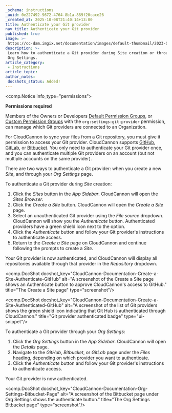 ```yaml
---
_schema: instructions
_uuid: 0e227492-9672-4764-8b1a-889f20cace26
_created_at: 2025-10-08T21:40:14+13:00
title: Authenticate your Git provider
nav_title: Authenticate your Git provider
published: true
image: >-
 https://cc-dam.imgix.net/documentation/images/default-thumbnail/2023-Q4/CloudCannon-Documentation-Thumbnail.png
description: >-
 Learn how to authenticate a Git provider during Site creation or through your
 Org Settings.
article_category:
 - Instructions
article_topic:
author_notes:
 docshots_status: Added!
---
```

<comp.Notice info_type="permissions">
  <p><strong>Permissions required</strong></p><p>Members of the Owners or Developers <a href="/documentation/articles/what-are-default-permission-groups/">Default Permission Groups</a>, or <a href="/documentation/articles/what-are-custom-permission-groups/">Custom Permission Groups</a> with the <code>org:settings:git:provider</code> permission, can manage which Git providers are connected to an Organization.</p>
</comp.Notice>

For CloudCannon to sync your files from a Git repository, you must give it permission to access your Git provider. CloudCannon supports <a href="/documentation/articles/connecting-a-github-repository-as-your-source/?__hstc=242898397.6032b94e38c1ac0306d0387267014e86.1758859406215.1759875180243.1759911875948.6&amp;__hssc=242898397.8.1759911875948&amp;__hsfp=488715181" rel="noopener" target="_blank">GitHub</a>, <a href="/documentation/articles/connecting-a-gitlab-respository-as-your-source/?__hstc=242898397.6032b94e38c1ac0306d0387267014e86.1758859406215.1759875180243.1759911875948.6&amp;__hssc=242898397.8.1759911875948&amp;__hsfp=488715181" rel="noopener" target="_blank">GitLab</a>, or <a href="/documentation/articles/connecting-a-bitbucket-respository-as-your-source/?__hstc=242898397.6032b94e38c1ac0306d0387267014e86.1758859406215.1759875180243.1759911875948.6&amp;__hssc=242898397.8.1759911875948&amp;__hsfp=488715181" rel="noopener" target="_blank">Bitbucket</a>. You only need to authenticate your Git provider once, and you can authenticate multiple Git providers on an account (but not multiple accounts on the same provider).

There are two ways to authenticate a Git provider: when you create a new *Site*, and through your *Org Settings* page.

To authenticate a Git provider during *Site* creation:

1. Click the *Sites* button in the *App Sidebar*. CloudCannon will open the *Sites Browser*.
2. Click the *Create a Site* button. CloudCannon will open the *Create a Site* page.
3. Select an unauthenticated Git provider using the *File source* dropdown. CloudCannon will show you the *Authenticate* button. Authenticated providers have a green shield icon next to the option.
4. Click the *Authenticate* button and follow your Git provider's instructions to authenticate access.
5. Return to the *Create a Site* page on CloudCannon and continue following the prompts to create a *Site*.

Your Git provider is now authenticated, and CloudCannon will display all repositories available through that provider in the *Repository* dropdown.

<comp.DocShot docshot_key="CloudCannon-Documentation-Create-a-Site-Authenticate-GitHub" alt="A screenshot of the Create a Site page shows an Authenticate button to approve CloudCannon's access to GitHub." title="The Create a Site page" type="screenshot"/>

<comp.DocShot docshot_key="CloudCannon-Documentation-Create-a-Site-Authenticated-GitHub" alt="A screenshot of the list of Git providers shows the green shield icon indicating that Git Hub is authenticated through CloudCannon." title="Git provider authenticated badge" type="ui-snippet"/>

To authenticate a Git provider through your *Org Settings*:

1. Click the *Org Settings* button in the *App Sidebar*. CloudCannon will open the *Details* page.
2. Navigate to the *GitHub*, *Bitbucket*, or *GitLab* page under the *Files* heading, depending on which provider you want to authenticate.
3. Click the *Authenticate* button and follow your Git provider's instructions to authenticate access.

Your Git provider is now authenticated.

<comp.DocShot docshot_key="CloudCannon-Documentation-Org-Settings-Bitbucket-Page" alt="A screenshot of the Bitbucket page under Org Settings shows the authenticate button." title="The Org Settings Bitbucket page" type="screenshot"/>